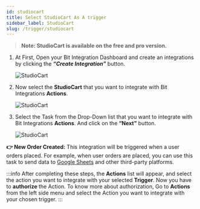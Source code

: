 ```yaml
---
id: studiocart
title: Select StudioCart As A trigger
sidebar_label: StudioCart
slug: /trigger/studiocart
---
```



> **Note: StudioCart is available on the free and pro version.**

1. At First, Open your Bit Integration Dashboard and create an integrations by clicking the **_“Create Integration”_** button.

   <Image src="trigger/_create-integrations" alt="StudioCart" w="1020" h="350" />

2. Now select the **StudioCart** that you want to integrate with Bit Integrations **Actions**.

   <Image src="trigger/studiocart/select-trigger" alt="StudioCart" w="1020" h="350" />

3. Select the Task from the Drop-Down list that you want to integrate with Bit Integrations **Actions**. And click on the **“Next”** button.

   <Image src="trigger/studiocart/select-form-or-task-name" alt="StudioCart" w="1020" h="350"/>

**👉 New Order Created:** This integration will be triggered when a user orders placed. For example, when user orders are placed, you can use this task to send data to [Google Sheets](https://docs.bit-integrations.bitapps.pro/integrations/google-sheet) and other third-party platforms.

:::info
  After completing these steps, the **Actions** list will appear, and select the action you want to integrate with your selected **Trigger**. Now you have to **authorize** the Action. To know more about authorization, Go to **Actions** from the left side menu and select the Action you want to integrate with your chosen trigger.
:::

<Feedback/>